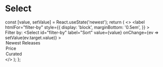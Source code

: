 
<Meta title="Select" component={Select} />

# Select

  const [value, setValue] = React.useState('newest');
  return (
    <>
      <label
        htmlFor="filter-by"
        style={{
          display: 'block',
          marginBottom: '0.5em',
        }}
      >
        Filter by:
      </label>
      <Select
        id="filter-by"
        label="Sort"
        value={value}
        onChange={ev => setValue(ev.target.value)}
      >
        <option value="newest">Newest Releases</option>
        <option value="price">Price</option>
        <option value="curated">Curated</option>
      </Select>
    </>
  );
};

<Story name="Default">
  <ManagedSelect />
</Story>
